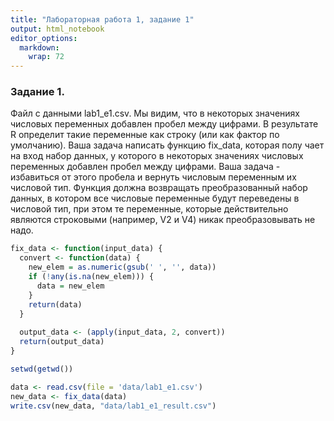 ```yaml
---
title: "Лабораторная работа 1, задание 1"
output: html_notebook
editor_options: 
  markdown: 
    wrap: 72
---
```


### Задание 1.

Файл с данными lab1_e1.csv. Мы видим, что в некоторых значениях числовых
переменных добавлен пробел между цифрами. В результате R определит такие
переменные как строку (или как фактор по умолчанию). Ваша задача
написать функцию fix_data, которая полу чает на вход набор данных, у
которого в некоторых значениях числовых переменных добавлен пробел между
цифрами. Ваша задача - избавиться от этого пробела и вернуть числовым
переменным их числовой тип. Функция должна возвращать преобразованный
набор данных, в котором все числовые переменные будут переведены в
числовой тип, при этом те переменные, которые действительно являются
строковыми (например, V2 и V4) никак преобразовывать не надо.

```r
fix_data <- function(input_data) {
  convert <- function(data) {
    new_elem = as.numeric(gsub(' ', '', data))
    if (!any(is.na(new_elem))) {
      data = new_elem
    }
    return(data)
  }
  
  output_data <- (apply(input_data, 2, convert))
  return(output_data)
}

setwd(getwd())

data <- read.csv(file = 'data/lab1_e1.csv')
new_data <- fix_data(data)
write.csv(new_data, "data/lab1_e1_result.csv")
```
